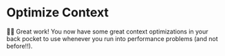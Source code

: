 # Optimize Context

<EpicVideo url="https://www.epicreact.dev/workshops/react-performance/dad-joke-break-optimize-context" />

👨‍💼 Great work! You now have some great context optimizations in your back
pocket to use whenever you run into performance problems (and not before!!).
